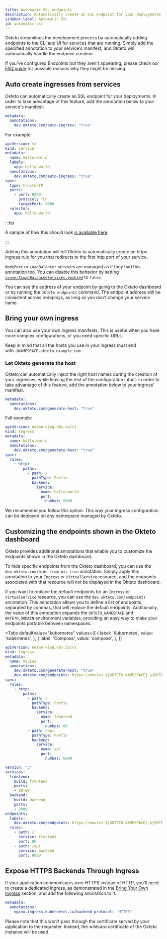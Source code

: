 ```yaml
---
title: Automatic SSL endpoints
description: Automatically create an SSL endpoint for your deployments
sidebar_label: Automatic SSL
id: automatic-ssl
---
```



Okteto streamlines the development process by automatically adding endpoints to the CLI and UI for services that are running.
Simply add the specified annotation to your service's manifest, and Okteto will automatically handle the endpoint creation.

If you've configured Endpoints but they aren't appearing, please check our [FAQ guide](reference/faqs.mdx#why-are-my-endpoints-not-present-in-the-cli-or-ui) for possible reasons why they might be missing.

## Auto create ingresses from services

Okteto can automatically create an SSL endpoint for your deployments. In order to take advantage of this feature, add the annotation below to your service's manifest:

```yaml
metadata:
  annotations:
    dev.okteto.com/auto-ingress: "true"
```

For example:

```yaml
apiVersion: v1
kind: Service
metadata:
  name: hello-world
  labels:
    app: hello-world
  annotations:
    dev.okteto.com/auto-ingress: "true"
spec:
  type: ClusterIP
  ports:
    - port: 8080
      protocol: TCP
      targetPort: 8080
  selector:
    app: hello-world
```

:::tip

A sample of how this should look [is available here](https://github.com/okteto/go-getting-started/blob/master/k8s.yml#L26).

:::

Adding this annotation will tell Okteto to automatically create an https ingress rule for you that redirects to the first http port of your service.

`NodePort` or `LoadBalancer` services are managed as if they had this annotation too. You can disable this behavior by setting [`convertLoadBalancedServices.enabled`](self-hosted/helm-configuration.mdx#convertloadbalancedservices) to `false`.

You can see the address of your endpoint by going to the Okteto dashboard or by running the `okteto endpoints` command. The endpoint address will be consistent across redeploys, as long as you don't change your service name.

## Bring your own ingress

You can also use your own ingress manifests. This is useful when you have more complex configurations, or you need specific URLs.

Keep in mind that all the hosts you use in your ingress must end with`-$NAMESPACE.okteto.example.com`.

### Let Okteto generate the host

Okteto can automatically inject the right host names during the creation of your ingresses, while leaving the rest of the configuration intact. In order to take advantage of this feature, add the annotation below to your ingress' manifest.

```yaml
metadata:
  annotations:
    dev.okteto.com/generate-host: "true"
```

Full example:

```yaml
apiVersion: networking.k8s.io/v1
kind: Ingress
metadata:
  name: hello-world
  annotations:
    dev.okteto.com/generate-host: "true"
spec:
  rules:
    - http:
        paths:
          - path: /
            pathType: Prefix
            backend:
              service:
                name: hello-world
                port:
                  number: 8080
```

We recommend you follow this option. This way your ingress configuration can be deployed on any namespace managed by Okteto.

## Customizing the endpoints shown in the Okteto dashboard

Okteto provides additional annotations that enable you to customize the endpoints shown in the Okteto dashboard.

To hide specific endpoints from the Okteto dashboard, you can use the `dev.okteto.com/hide-from-ui: true` annotation.
Simply apply this annotation to your `Ingress` or `VirtualService` resource, and the endpoints associated with that resource will not be displayed in the Okteto dashboard.

If you want to replace the default endpoints for an `Ingress` or `VirtualService` resource, you can use the `dev.okteto.com/endpoints` annotation.
This annotation allows you to define a list of endpoints, separated by commas, that will replace the default endpoints.
Additionally, the value of this annotation expands the `OKTETO_NAMESPACE` and `OKTETO_DOMAIN` environment variables, providing an easy way to make your endpoints portable between namespaces.

<Tabs
  defaultValue="kubernetes"
  values={[
    { label: 'Kubernetes', value: 'kubernetes', },
    { label: 'Compose', value: 'compose', },
  ]}
>
<TabItem value="kubernetes">

```yaml
apiVersion: networking.k8s.io/v1
kind: Ingress
metadata:
  name: movies
  annotations:
    dev.okteto.com/generate-host: "true"
    dev.okteto.com/endpoints: https://movies-${OKTETO_NAMESPACE}.${OKTETO_DOMAIN}/api
spec:
  rules:
    - http:
        paths:
          - path: /
            pathType: Prefix
            backend:
              service:
                name: frontend
                port:
                  number: 80
          - path: /api
            pathType: Prefix
            backend:
              service:
                name: api
                port:
                  number: 8080
```

</TabItem>
<TabItem value="compose">

```yaml
version: "3"
services:
  frontend:
    build: frontend
    ports:
    - 80:80
  backend:
    build: backend
    ports:
    - 8080
endpoints:
  labels:
    dev.okteto.com/endpoints: https://movies-${OKTETO_NAMESPACE}.${OKTETO_DOMAIN}/api
  rules:
    - path: /
      service: frontend
      port: 80
    - path: /api
      service: backend
      port: 8080
```

</TabItem>
</Tabs>

## Expose HTTPS Backends Through Ingress

If your application communicates over HTTPS instead of HTTP, you'll need to create a dedicated ingress, as demonstrated in the [Bring Your Own Ingress](#bring-your-own-ingress) section, and add the following annotation to it:

```yaml
metadata:
  annotations:
    nginx.ingress.kubernetes.io/backend-protocol: "HTTPS"
```

Please note that this won't pass through the certificate served by your application to the requester. Instead, the wildcard certificate of the Okteto instance will be used.
